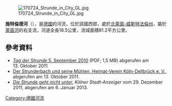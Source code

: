 {{Multiple issues|
{{No footnotes|time=2020-07-28T09:57:09+00:00}}
{{Refimprove|time=2020-07-28T09:57:09+00:00}}
}}
{{Coord|50.962639|N|6.9968|E|display=title}}
[[Image:170724_Strunde_in_City_GL.jpg|right]]

'''施特倫德河'''（{{lang-de|Strunde}}），是[[德國|德國]]的河流，位於該國西部，處於[[北萊茵-威斯特法倫州|北萊茵-威斯特法倫州]]，屬於[[萊茵河|萊茵河]]的右支流，河道全長18.5公里，流域面積81.2平方公里。

==參考資料==
* [http://buergervereindellbrueck.de/app/download/5781506531/Tag_der_Strunde.pdf ''Tag der Strunde'' 5. September 2010] {{Wayback|url=http://buergervereindellbrueck.de/app/download/5781506531/Tag_der_Strunde.pdf |date=20160304034324 }} (PDF; 1,5 MB) abgerufen am 13. Oktober 2011
* [http://www.heimatverein-koeln-dellbrueck.de/der-strunder-bach-und-seine-m%C3%BChlen/ Der Strunderbach und seine Mühlen, Heimat-Verein Köln-Dellbrück e. V.,] {{Wayback|url=http://www.heimatverein-koeln-dellbrueck.de/der-strunder-bach-und-seine-m%C3%BChlen/ |date=20201128103521 }} abgerufen am 13. Oktober 2011.
* [http://www.ksta.de/koeln-uebersicht/buergerbeteiligung-die-strunde-geht-nicht-unter,16341264,12009198.html ''Die Strunde geht nicht unter,''] {{Wayback|url=http://www.ksta.de/koeln-uebersicht/buergerbeteiligung-die-strunde-geht-nicht-unter,16341264,12009198.html |date=20151214080716 }} ''Kölner Stadt-Anzeiger'' vom 29. Dezember 2011, abgerufen am 6. Januar 2013.

{{Germany-geo-stub}}
[[Category:德國河流|Category:德國河流]]